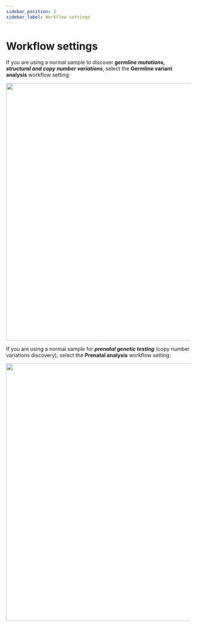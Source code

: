 ```yaml
---
sidebar_position: 2
sidebar_label: Workflow settings
---
```


# Workflow settings

If you are using a normal sample to discover ***germline mutations, structural and copy number variations***, select the **Germline variant analysis** workflow setting:

<p align="center">
<img src={require('/img/eng/germline_preset.png').default} width="700"/>
</p>

If you are using a normal sample for ***prenatal genetic testing*** (copy number variations discovery), select the **Prenatal analysis** workflow setting:

<p align="center">
<img src={require('/img/eng/prenatal_preset.png').default} width="700"/>
</p>


<SettingsPresets />
